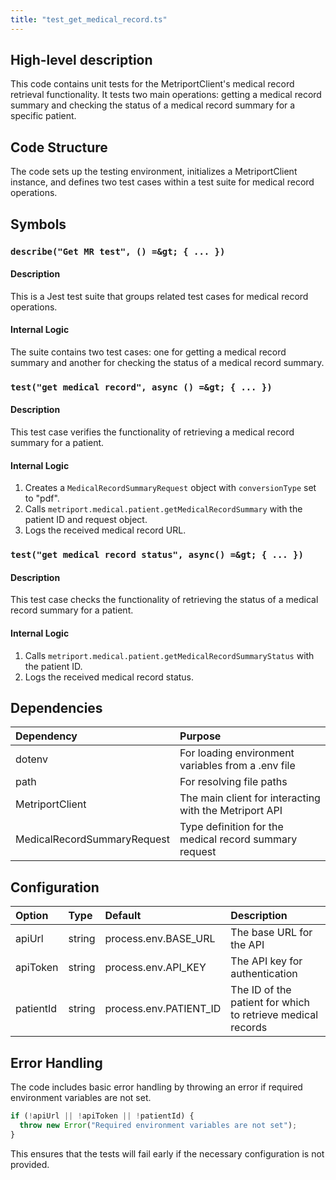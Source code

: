 ```yaml
---
title: "test_get_medical_record.ts"
---
```


## High-level description
This code contains unit tests for the MetriportClient's medical record retrieval functionality. It tests two main operations: getting a medical record summary and checking the status of a medical record summary for a specific patient.

## Code Structure
The code sets up the testing environment, initializes a MetriportClient instance, and defines two test cases within a test suite for medical record operations.

## Symbols

### `describe("Get MR test", () =&gt; { ... })`
#### Description
This is a Jest test suite that groups related test cases for medical record operations.

#### Internal Logic
The suite contains two test cases: one for getting a medical record summary and another for checking the status of a medical record summary.

### `test("get medical record", async () =&gt; { ... })`
#### Description
This test case verifies the functionality of retrieving a medical record summary for a patient.

#### Internal Logic
1. Creates a `MedicalRecordSummaryRequest` object with `conversionType` set to "pdf".
2. Calls `metriport.medical.patient.getMedicalRecordSummary` with the patient ID and request object.
3. Logs the received medical record URL.

### `test("get medical record status", async() =&gt; { ... })`
#### Description
This test case checks the functionality of retrieving the status of a medical record summary for a patient.

#### Internal Logic
1. Calls `metriport.medical.patient.getMedicalRecordSummaryStatus` with the patient ID.
2. Logs the received medical record status.

## Dependencies
| Dependency | Purpose |
|:-----------|:--------|
| dotenv | For loading environment variables from a .env file |
| path | For resolving file paths |
| MetriportClient | The main client for interacting with the Metriport API |
| MedicalRecordSummaryRequest | Type definition for the medical record summary request |

## Configuration
| Option | Type | Default | Description |
|:-------|:-----|:--------|:------------|
| apiUrl | string | process.env.BASE_URL | The base URL for the API |
| apiToken | string | process.env.API_KEY | The API key for authentication |
| patientId | string | process.env.PATIENT_ID | The ID of the patient for which to retrieve medical records |

## Error Handling
The code includes basic error handling by throwing an error if required environment variables are not set.

```typescript
if (!apiUrl || !apiToken || !patientId) {
  throw new Error("Required environment variables are not set");
}
```

This ensures that the tests will fail early if the necessary configuration is not provided.